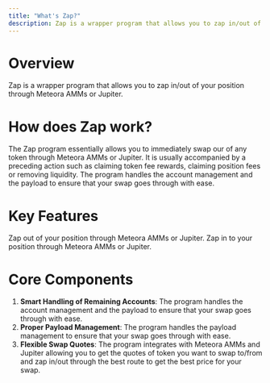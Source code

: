 ```yaml
---
title: "What's Zap?"
description: Zap is a wrapper program that allows you to zap in/out of your position through Meteora AMMs or Jupiter.
---
```


# Overview

Zap is a wrapper program that allows you to zap in/out of your position through Meteora AMMs or Jupiter.

# How does Zap work?

The Zap program essentially allows you to immediately swap our of any token through Meteora AMMs or Jupiter. It is usually accompanied by a preceding action such as claiming token fee rewards, claiming position fees or removing liquidity. The program handles the account management and the payload to ensure that your swap goes through with ease.

# Key Features

<CardGroup cols={1}>
  <Card title="Zap Out" icon="bolt" iconType="solid">
    Zap out of your position through Meteora AMMs or Jupiter.
  </Card>
  <Card title="Zap In" icon="poo-storm" iconType="solid">
    Zap in to your position through Meteora AMMs or Jupiter.
  </Card>
</CardGroup>

# Core Components

1. **Smart Handling of Remaining Accounts**: The program handles the account management and the payload to ensure that your swap goes through with ease.
2. **Proper Payload Management**: The program handles the payload management to ensure that your swap goes through with ease.
2. **Flexible Swap Quotes**: The program integrates with Meteora AMMs and Jupiter allowing you to get the quotes of token you want to swap to/from and zap in/out through the best route to get the best price for your swap.
